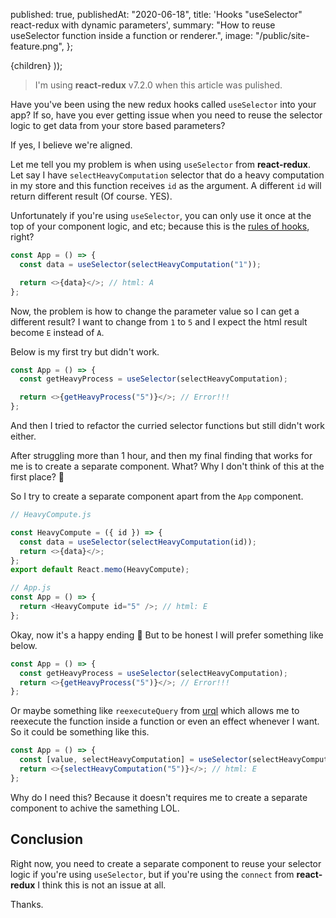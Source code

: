 
  published: true,
  publishedAt: "2020-06-18",
  title: 'Hooks "useSelector" react-redux with dynamic parameters',
  summary: "How to reuse useSelector function inside a function or renderer.",
  image: "/public/site-feature.png",
};

  <BlogPost path={router.pathname} meta={meta}>
    {children}
  </BlogPost>
));

> I'm using **react-redux** v7.2.0 when this article was pulished.

Have you've been using the new redux hooks called `useSelector` into your app?
If so, have you ever getting issue when you need to reuse the selector logic to get data from your store based parameters?

If yes, I believe we're aligned.

Let me tell you my problem is when using `useSelector` from **react-redux**.
Let say I have `selectHeavyComputation` selector that do a heavy computation in my store and this function receives `id` as the argument. A different `id` will return different result (Of course. YES).

Unfortunately if you're using `useSelector`, you can only use it once at the top of your component logic, and etc; because this is the [rules of hooks](https://reactjs.org/docs/hooks-rules.html), right?

```js
const App = () => {
  const data = useSelector(selectHeavyComputation("1"));

  return <>{data}</>; // html: A
};
```

Now, the problem is how to change the parameter value so I can get a different result? I want to change from `1` to `5` and I expect the html result become `E` instead of `A`.

Below is my first try but didn't work.

```js
const App = () => {
  const getHeavyProcess = useSelector(selectHeavyComputation);

  return <>{getHeavyProcess("5")}</>; // Error!!!
};
```

And then I tried to refactor the curried selector functions but still didn't work either.

After struggling more than 1 hour, and then my final finding that works for me is to create a separate component.
What? Why I don't think of this at the first place? 😤

So I try to create a separate component apart from the `App` component.

```js
// HeavyCompute.js

const HeavyCompute = ({ id }) => {
  const data = useSelector(selectHeavyComputation(id));
  return <>{data}</>;
};
export default React.memo(HeavyCompute);

// App.js
const App = () => {
  return <HeavyCompute id="5" />; // html: E
};
```

Okay, now it's a happy ending 🤩
But to be honest I will prefer something like below.

```js
const App = () => {
  const getHeavyProcess = useSelector(selectHeavyComputation);
  return <>{getHeavyProcess("5")}</>; // Error!!!
};
```

Or maybe something like `reexecuteQuery` from [urql](https://formidable.com/open-source/urql/docs/basics/queries/#run-a-first-query) which allows me to reexecute the function inside a function or even an effect whenever I want.
So it could be something like this.

```js
const App = () => {
  const [value, selectHeavyComputation] = useSelector(selectHeavyComputation);
  return <>{selectHeavyComputation("5")}</>; // html: E
};
```

Why do I need this? Because it doesn't requires me to create a separate component to achive the samething LOL.

## Conclusion

Right now, you need to create a separate component to reuse your selector logic if you're using `useSelector`, but if you're using the `connect` from **react-redux** I think this is not an issue at all.

Thanks.
